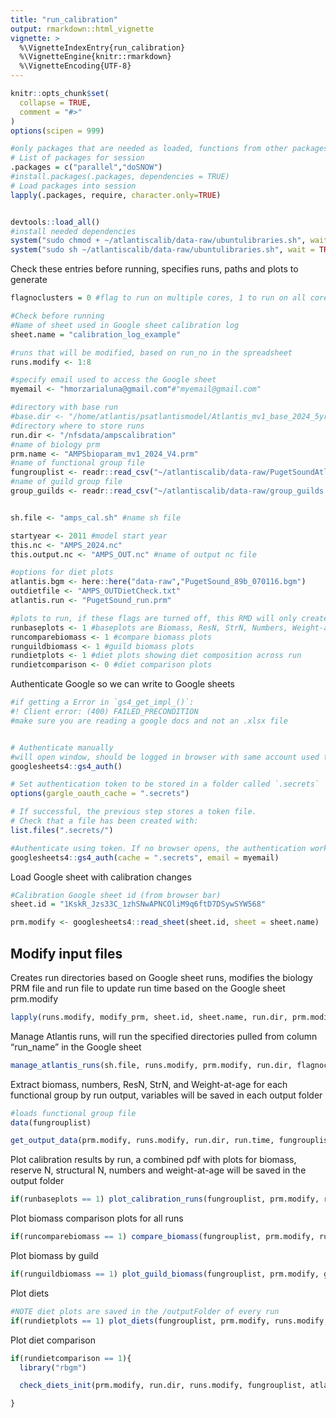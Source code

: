 ```yaml
---
title: "run_calibration"
output: rmarkdown::html_vignette
vignette: >
  %\VignetteIndexEntry{run_calibration}
  %\VignetteEngine{knitr::rmarkdown}
  %\VignetteEncoding{UTF-8}
---
```


```r
knitr::opts_chunk$set(
  collapse = TRUE,
  comment = "#>"
)
options(scipen = 999)

#only packages that are needed as loaded, functions from other packages are called directly as dplyr::filter
# List of packages for session
.packages = c("parallel","doSNOW")
#install.packages(.packages, dependencies = TRUE)
# Load packages into session 
lapply(.packages, require, character.only=TRUE)


devtools::load_all()
#install needed dependencies
system("sudo chmod + ~/atlantiscalib/data-raw/ubuntulibraries.sh", wait = TRUE)
system("sudo sh ~/atlantiscalib/data-raw/ubuntulibraries.sh", wait = TRUE)

```

Check these entries before running, specifies runs, paths and plots to generate
```r

flagnoclusters = 0 #flag to run on multiple cores, 1 to run on all cores except one, 0 to run on all cores, can help access Rstudio while Atlantis runs are going

#Check before running
#Name of sheet used in Google sheet calibration log
sheet.name = "calibration_log_example"

#runs that will be modified, based on run_no in the spreadsheet
runs.modify <- 1:8

#specify email used to access the Google sheet
myemail <- "hmorzarialuna@gmail.com"#"myemail@gmail.com"

#directory with base run
#base.dir <- "/home/atlantis/psatlantismodel/Atlantis_mv1_base_2024_5yrs_V2"
#directory where to store runs
run.dir <- "/nfsdata/ampscalibration"
#name of biology prm
prm.name <- "AMPSbioparam_mv1_2024_V4.prm"
#name of functional group file
fungrouplist <- readr::read_csv("~/atlantiscalib/data-raw/PugetSoundAtlantisFunctionalGroups_2024.csv")
#name of guild group file
group_guilds <- readr::read_csv("~/atlantiscalib/data-raw/group_guilds.csv")


sh.file <- "amps_cal.sh" #name sh file

startyear <- 2011 #model start year
this.nc <- "AMPS_2024.nc"
this.output.nc <- "AMPS_OUT.nc" #name of output nc file

#options for diet plots
atlantis.bgm <- here::here("data-raw","PugetSound_89b_070116.bgm")
outdietfile <- "AMPS_OUTDietCheck.txt"
atlantis.run <- "PugetSound_run.prm"

#plots to run, if these flags are turned off, this RMD will only create run folders, run them and gather output
runbaseplots <- 1 #baseplots are Biomass, ResN, StrN, Numbers, Weight-at-age for individual runs
runcomparebiomass <- 1 #compare biomass plots
runguildbiomass <- 1 #guild biomass plots
rundietplots <- 1 #diet plots showing diet composition across run
rundietcomparison <- 0 #diet comparison plots

```

Authenticate Google so we can write to Google sheets
```r

#if getting a Error in `gs4_get_impl_()`:
#! Client error: (400) FAILED_PRECONDITION
#make sure you are reading a google docs and not an .xlsx file


# Authenticate manually
#will open window, should be logged in browser with same account used to access the Google sheet
googlesheets4::gs4_auth()

# Set authentication token to be stored in a folder called `.secrets`
options(gargle_oauth_cache = ".secrets")

# If successful, the previous step stores a token file.
# Check that a file has been created with:
list.files(".secrets/")

#Authenticate using token. If no browser opens, the authentication works.
googlesheets4::gs4_auth(cache = ".secrets", email = myemail)


```

Load Google sheet with calibration changes
```r
#Calibration Google sheet id (from browser bar)
sheet.id = "1KskR_Jzs33C_1zhSNwAPNCOliM9q6ftD7DSywSYW568"

prm.modify <- googlesheets4::read_sheet(sheet.id, sheet = sheet.name)

```

## Modify input files

Creates run directories based on Google sheet runs, modifies the biology PRM file and run file to update run time based on the Google sheet prm.modify

```r

lapply(runs.modify, modify_prm, sheet.id, sheet.name, run.dir, prm.modify, prm.name, atlantis.run)


```



Manage Atlantis runs, will run the specified directories pulled from column "run_name" in the Google sheet

```r


manage_atlantis_runs(sh.file, runs.modify, prm.modify, run.dir, flagnoclusters)


```


Extract biomass, numbers, ResN, StrN, and Weight-at-age for each functional group by run output, variables will be saved in each output folder
```r

#loads functional group file
data(fungrouplist)

get_output_data(prm.modify, runs.modify, run.dir, run.time, fungrouplist, this.output.nc)


```

Plot calibration results by run, a combined pdf with plots for biomass, reserve N, structural N, numbers and weight-at-age will be saved in the output folder
```r

if(runbaseplots == 1) plot_calibration_runs(fungrouplist, prm.modify, run.dir)

```

Plot biomass comparison plots for all runs
```r

if(runcomparebiomass == 1) compare_biomass(fungrouplist, prm.modify, run.dir, runs.modify)

```

Plot biomass by guild
```r

if(runguildbiomass == 1) plot_guild_biomass(fungrouplist, prm.modify, group_guilds)
```

Plot diets
```r

#NOTE diet plots are saved in the /outputFolder of every run
if(rundietplots == 1) plot_diets(fungrouplist, prm.modify, runs.modify, outdietfile, run.dir)

```

Plot diet comparison
```r

if(rundietcomparison == 1){
  library("rbgm")

  check_diets_init(prm.modify, run.dir, runs.modify, fungrouplist, atlantis.bgm, prm.name, init_file=this.nc)

} 

```
